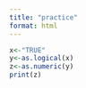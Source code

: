 ```yaml
---
title: "practice"
format: html
---
```


```r
x<-"TRUE"
y<-as.logical(x)
z<-as.numeric(y)
print(z)
```

